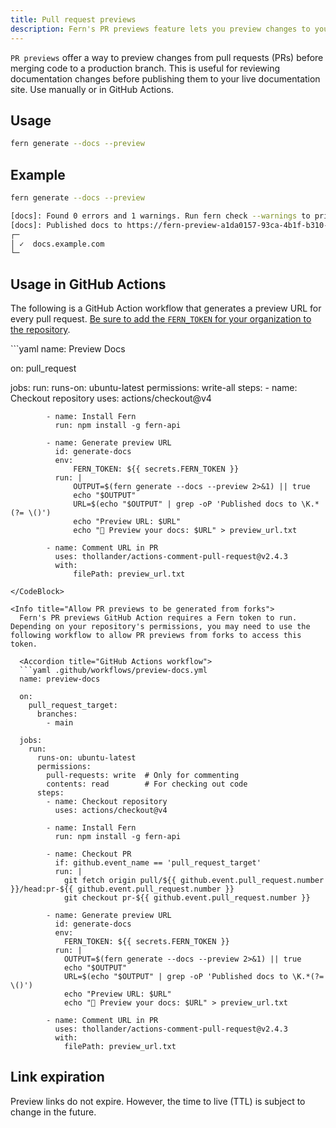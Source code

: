 ```yaml
---
title: Pull request previews
description: Fern's PR previews feature lets you preview changes to your docs from pull requests before merging to the live docs site. Use manually or in GitHub Actions.
---
```


`PR previews` offer a way to preview changes from pull requests (PRs) before merging code to a production branch. This is useful for reviewing documentation changes before publishing them to your live documentation site. Use manually or in GitHub Actions.

## Usage

```bash
fern generate --docs --preview
```

## Example

```bash
fern generate --docs --preview

[docs]: Found 0 errors and 1 warnings. Run fern check --warnings to print out the warnings.
[docs]: Published docs to https://fern-preview-a1da0157-93ca-4b1f-b310-8dd34fb891ca.docs.buildwithfern.com
┌─
│ ✓  docs.example.com
└─
```

## Usage in GitHub Actions  

The following is a GitHub Action workflow that generates a preview URL for every pull request. [Be sure to add the `FERN_TOKEN` for your organization to the repository](/learn/cli-api/cli-reference/commands#fern-token). 

<CodeBlock title = ".github/workflows/preview-docs.yml">
```yaml
name: Preview Docs

on:
  pull_request

jobs:
    run:
        runs-on: ubuntu-latest
        permissions: write-all
        steps:
            - name: Checkout repository
              uses: actions/checkout@v4

            - name: Install Fern
              run: npm install -g fern-api

            - name: Generate preview URL
              id: generate-docs
              env:
                  FERN_TOKEN: ${{ secrets.FERN_TOKEN }}
              run: |
                  OUTPUT=$(fern generate --docs --preview 2>&1) || true
                  echo "$OUTPUT"
                  URL=$(echo "$OUTPUT" | grep -oP 'Published docs to \K.*(?= \()')
                  echo "Preview URL: $URL"
                  echo "🌿 Preview your docs: $URL" > preview_url.txt

            - name: Comment URL in PR
              uses: thollander/actions-comment-pull-request@v2.4.3
              with:
                  filePath: preview_url.txt
```
</CodeBlock>

<Info title="Allow PR previews to be generated from forks">
  Fern's PR previews GitHub Action requires a Fern token to run. Depending on your repository's permissions, you may need to use the following workflow to allow PR previews from forks to access this token.
  
  <Accordion title="GitHub Actions workflow">
  ```yaml .github/workflows/preview-docs.yml
  name: preview-docs

  on:
    pull_request_target:
      branches:
        - main

  jobs:
    run:
      runs-on: ubuntu-latest
      permissions:
        pull-requests: write  # Only for commenting
        contents: read        # For checking out code
      steps:
        - name: Checkout repository
          uses: actions/checkout@v4

        - name: Install Fern
          run: npm install -g fern-api

        - name: Checkout PR
          if: github.event_name == 'pull_request_target'
          run: |
            git fetch origin pull/${{ github.event.pull_request.number }}/head:pr-${{ github.event.pull_request.number }}
            git checkout pr-${{ github.event.pull_request.number }}    

        - name: Generate preview URL
          id: generate-docs
          env:
            FERN_TOKEN: ${{ secrets.FERN_TOKEN }}
          run: |
            OUTPUT=$(fern generate --docs --preview 2>&1) || true
            echo "$OUTPUT"
            URL=$(echo "$OUTPUT" | grep -oP 'Published docs to \K.*(?= \()')
            echo "Preview URL: $URL"
            echo "🌿 Preview your docs: $URL" > preview_url.txt

        - name: Comment URL in PR
          uses: thollander/actions-comment-pull-request@v2.4.3
          with:
            filePath: preview_url.txt
  ```
  </Accordion>
</Info>

## Link expiration

Preview links do not expire. However, the time to live (TTL) is subject to change in the future.
